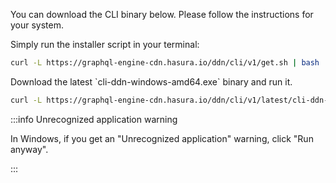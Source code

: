 
You can download the CLI binary below. Please follow the instructions for your system.

<Tabs groupId="os-preference" className="api-tabs">

<TabItem value="macOS-or-linux" label="macOS and Linux">

Simply run the installer script in your terminal:

```bash
curl -L https://graphql-engine-cdn.hasura.io/ddn/cli/v1/get.sh | bash
```

</TabItem>

<TabItem value="windows" label="Windows">
Download the latest `cli-ddn-windows-amd64.exe` binary and run it.

```bash
curl -L https://graphql-engine-cdn.hasura.io/ddn/cli/v1/latest/cli-ddn-windows-amd64.exe -o ddn.exe
```

:::info Unrecognized application warning

In Windows, if you get an "Unrecognized application" warning, click "Run anyway".

:::

</TabItem>
</Tabs>
